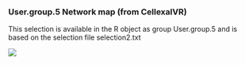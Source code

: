 ### User.group.5 Network map (from CellexalVR)


This selection is available in the R object as group User.group.5 and is based on the selection file selection2.txt 



![]( 2021_06_30_14_38_56/png/Enlarged_Network0_2021-06-30-14-41-41.png )
